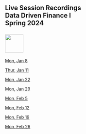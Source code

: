 ## Live Session Recordings<br>Data Driven Finance I<br>Spring 2024<br><br>![](RiceBusiness-transparent-logo-sm.png){height="60"}<br>

[Mon, Jan 8](https://jgsb.zoom.us/rec/share/pklOY9I7l6aZDJC_560KrQGhNz66auVIA7j9squUvrZRpyqtR533-LUKN37R7L-a.HN2zDTxCi4tWL-Ys
Passcode: busi721#){target="_blank"}<br>

[Thur, Jan 11](https://jgsb.zoom.us/rec/share/h4Ux0M0bT7QYyVPQWW8pjPXaSwVsROqet7_XRkprR8UPo_JAAuWqLM7pxanXvIyf.sYGjY1EJNtmtsyxC
Passcode: busi721#){target="_blank"}<br>

[Mon, Jan 22](https://jgsb.zoom.us/rec/share/j8Zk_Aus5hDkdS_yjt2osIZnt8aURYEOnUtYZYz-0dvmlAOX7foYPVA5IdkDgYN7.8mqJxCSg46Xa7BHf
Passcode: busi721#){target="_blank"}<br>

[Mon, Jan 29](https://jgsb.zoom.us/rec/share/ENiJddUJPIc6vO1_KToc9lKrb10ORTqTRG0h9KJMZSuCCpBeJLHPlSFf3jjjSwKL.5VorAku4WpZueQY3
Passcode: busi721#){target="_blank"}<br>

[Mon, Feb 5](https://jgsb.zoom.us/rec/share/MzgpHKbNZPGrsNa4J9pf-1Oq8ZmBeekt434ljF5WSEbKhG7-xXKHxVlm5AZmKn9L.mcx6cwQqM3qObxZO
Passcode: busi721#){target="_blank"}<br>

[Mon, Feb 12](https://jgsb.zoom.us/rec/share/SbQHTNXa9aSFMwjnwPPpLpFJP_fwOkgWSehOmi5QBVyQMltwpw2AS0n8M9OoF5Op.ChQUryqtTeAHjxit
Passcode: busi721#){target="_blank"}<br>

[Mon, Feb 19](https://jgsb.zoom.us/rec/share/4Ucy4UL_jr_meUcyqUWcJgOmxFiLGGNKa9dWH1dS0reCsYy2lQVAFsSSFuCPMz1r.yLK35OFk2ze1Sud2
Passcode: busi721#){target="_blank"}<br>

[Mon, Feb 26](https://jgsb.zoom.us/rec/share/b2gZpX8qZNVsMo7W9DQOmUj0Mqid6I1Zhd3dW1NkR4tt4zya7NhH_O2Yzw6A5FoN.l95pHTQADhD_8W83
Passcode: busi721#)<br>